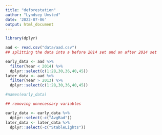 ```yaml
---
title: "deforestation"
author: "Lyndsey Umsted"
date: '2022-07-06'
output: html_document
---
```


```r
library(dplyr)
```


```r
aad <- read.csv("data/aad.csv")
## splitting the data into a before 2014 set and an after 2014 set

early_data <- aad %>%
  filter(Year < 2014) %>%
  dplyr::select(c(1:28,30,36,40,45))
later_data <- aad %>%
  filter(Year > 2013) %>%
  dplyr::select(c(1:28,30,36,40,45))

#names(early_data)

## removing unnecessary variables

early_data <- early_data %>%
  dplyr::select(-c("AvgRad")) 
later_data <- later_data %>%
  dplyr::select(-c("StableLights")) 
```

